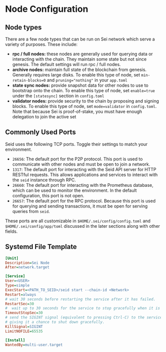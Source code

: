 # Node Configuration

## Node types

There are a few node types that can be run on Sei network which serve a variety of purposes. These include:

- **rpc / full nodes:** these nodes are generally used for querying data or interacting with the chain. They maintain
  some state but not since genesis. The default settings will run rpc / full nodes.
- **archive nodes:** maintain full state of the blockchain from genesis. Generally requires large disks. To enable this
  type of node, set `min-retain-blocks=0` and `pruning="nothing"` in your `app.toml`
- **state sync nodes:** provide snapshot data for other nodes to use to bootstrap onto the chain. To enable this type
  of node, set `enable=true` under the `[statesync]` section in `config.toml`
- **validator nodes:** provide security to the chain by proposing and signing blocks. To enable this type of node, set
  `mode=validator` in `config.toml`. Note that because Sei is proof-of-stake, you must have enough delegation to join the
  active set

## Commonly Used Ports

Seid uses the following TCP ports. Toggle their settings to match your environment.

- `26656`: The default port for the P2P protocol. This port is used to communicate with other nodes and must be open to
  join a network.
- `1317`: The default port for interacting with the Seid API server for HTTP RESTful requests. This allows applications
  and services to interact with the `seid` instance through RPC.
- `26660`: The default port for interacting with the Prometheus database, which can be used to monitor the environment.
  In the default configuration, this port is not open.
- `26657`: The default port for the RPC protocol. Because this port is used for querying and sending transactions, it
  must be open for serving queries from `seid`.

These ports are all customizable in `$HOME/.sei/config/config.toml` and `$HOME/.sei/config/app/toml` discussed in the later sections along with other fields.

## Systemd File Template

```ini copy
[Unit]
Description=Sei Node
After=network.target

[Service]
User=<USER>
Type=simple
ExecStart=<PATH_TO_SEID>/seid start --chain-id <Network>
Restart=always
# wait 30 seconds before restarting the service after it has failed.
RestartSec=30
#  wait up to 30 seconds for the service to stop gracefully when it is being stopped.
TimeoutStopSec=30
# send the SIGINT signal (equivalent to pressing Ctrl-C) to the service process when it is being stopped
# giving it a chance to shut down gracefully.
KillSignal=SIGINT
LimitNOFILE=65535

[Install]
WantedBy=multi-user.target
```
